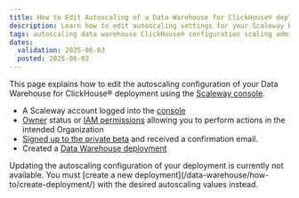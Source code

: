 ```yaml
---
title: How to Edit Autoscaling of a Data Warehouse for ClickHouse® deployment
description: Learn how to edit autoscaling settings for your Scaleway Data Warehouse for ClickHouse® deployment.
tags: autoscaling data warehouse ClickHouse® configuration scaling admin administrator node cpu memory update scaling
dates:
  validation: 2025-06-03
  posted: 2025-06-03
---
```



This page explains how to edit the autoscaling configuration of your Data Warehouse for ClickHouse® deployment using the [Scaleway console](https://console.scaleway.com/).

<Requirements />

- A Scaleway account logged into the [console](https://console.scaleway.com)
- [Owner](/iam/concepts/#owner) status or [IAM permissions](/iam/concepts/#permission) allowing you to perform actions in the intended Organization
- [Signed up to the private beta](https://www.scaleway.com/fr/betas/) and received a confirmation email.
- Created a [Data Warehouse deployment](/data-warehouse/how-to/create-deployment/)

<Message type="important">
Updating the autoscaling configuration of your deployment is currently not available. You must [create a new deployment](/data-warehouse/how-to/create-deployment/) with the desired autoscaling values instead. 
</Message>